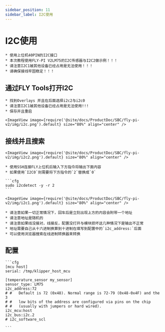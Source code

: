 ```yaml
---
sidebar_position: 11
sidebar_label: I2C使用
---
```







# I2C使用

    * 使用上位机40PIN的I2C接口
    * 本次教程使用FLY-PI V2LM75的I2C传感器与I2C2做示例！！！
    * 请注意I2C1被其他设备已经占用是无法使用！！！
    * 请确保接线牢固稳定！！！

## 通过FLY Tools打开I2C

    * 找到Overlays 并且在后面选择i2c2与i2c0
    * 请注意I2C1被其他设备已经占用是无法使用!!!
    * 保存并且重启

    <ImageView image={require('@site/docs/ProductDoc/SBC/fly-pi-v2/img/i2c.png').default} size="80%" align="center" />


## 接线并且搜索

    <ImageView image={require('@site/docs/ProductDoc/SBC/fly-pi-v2/img/i2c2.png').default} size="80%" align="center" />

    * 使用SSH连接FLY上位机后输入下方指令将输出下面内容
    * 如果使用`I2C0`则需要将下方指令的`2`替换成`0`

    ```cfg
    sudo i2cdetect -y -r 2
    ```

    <ImageView image={require('@site/docs/ProductDoc/SBC/fly-pi-v2/img/i2c1.png').default} size="80%" align="center" />

    * 请注意如果一切正常情况下，回车后是立刻出现上方的内容会附带一个地址
    * 请注意地址是随机的
    * 请注意如果线没接对，线接反，配置没打开与模块损坏这几种情况下是输出不正常
    * 地址需要自己从十六进制换算到十进制在填写到配置中的`i2c_address:`后面
    * 可以使用浏览器搜索在线进制转换器来转换

## 配置

    ```cfg
    [mcu host]
    serial: /tmp/klipper_host_mcu

    [temperature_sensor my_sensor]
    sensor_type: LM75
    i2c_address:72
    # #   Default is 72 (0x48). Normal range is 72-79 (0x48-0x4F) and the 3
    # #   low bits of the address are configured via pins on the chip
    # #   (usually with jumpers or hard wired).
    i2c_mcu:host
    i2c_bus:i2c.2
    # i2c_software_scl

    ```